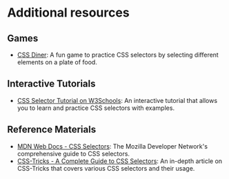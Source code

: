 # Additional resources

## Games
- [CSS Diner](https://flukeout.github.io/): A fun game to practice CSS selectors by selecting different elements on a plate of food.

## Interactive Tutorials
- [CSS Selector Tutorial on W3Schools](https://www.w3schools.com/css/css_selectors.asp): An interactive tutorial that allows you to learn and practice CSS selectors with examples.

## Reference Materials
- [MDN Web Docs - CSS Selectors](https://developer.mozilla.org/en-US/docs/Web/CSS/CSS_Selectors): The Mozilla Developer Network's comprehensive guide to CSS selectors.
- [CSS-Tricks - A Complete Guide to CSS Selectors](https://css-tricks.com/all-about-css-selectors/): An in-depth article on CSS-Tricks that covers various CSS selectors and their usage.


